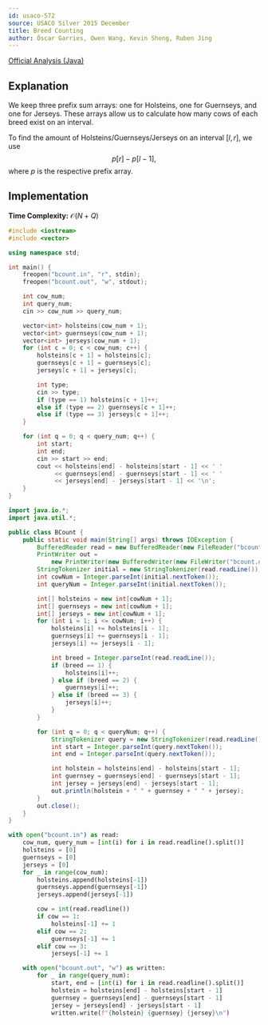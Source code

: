 ```yaml
---
id: usaco-572
source: USACO Silver 2015 December
title: Breed Counting
author: Óscar Garries, Owen Wang, Kevin Sheng, Ruben Jing
---
```


[Official Analysis (Java)](http://www.usaco.org/current/data/sol_bcount_silver_dec15.html)

## Explanation

We keep three prefix sum arrays: one for Holsteins, one for Guernseys,
and one for Jerseys. These arrays allow us to calculate how many
cows of each breed exist on an interval.

To find the amount of Holsteins/Guernseys/Jerseys on an interval $[l, r]$,
we use
$$
p[r] - p[l-1],
$$
where $p$ is the respective prefix array.

## Implementation

**Time Complexity:** $\mathcal{O}(N + Q)$

<LanguageSection>
<CPPSection>

```cpp
#include <iostream>
#include <vector>

using namespace std;

int main() {
	freopen("bcount.in", "r", stdin);
	freopen("bcount.out", "w", stdout);

	int cow_num;
	int query_num;
	cin >> cow_num >> query_num;

	vector<int> holsteins(cow_num + 1);
	vector<int> guernseys(cow_num + 1);
	vector<int> jerseys(cow_num + 1);
	for (int c = 0; c < cow_num; c++) {
		holsteins[c + 1] = holsteins[c];
		guernseys[c + 1] = guernseys[c];
		jerseys[c + 1] = jerseys[c];

		int type;
		cin >> type;
		if (type == 1) holsteins[c + 1]++;
		else if (type == 2) guernseys[c + 1]++;
		else if (type == 3) jerseys[c + 1]++;
	}

	for (int q = 0; q < query_num; q++) {
		int start;
		int end;
		cin >> start >> end;
		cout << holsteins[end] - holsteins[start - 1] << ' '
		     << guernseys[end] - guernseys[start - 1] << ' '
		     << jerseys[end] - jerseys[start - 1] << '\n';
	}
}
```

</CPPSection>
<JavaSection>

```java
import java.io.*;
import java.util.*;

public class BCount {
	public static void main(String[] args) throws IOException {
		BufferedReader read = new BufferedReader(new FileReader("bcount.in"));
		PrintWriter out =
		    new PrintWriter(new BufferedWriter(new FileWriter("bcount.out")));
		StringTokenizer initial = new StringTokenizer(read.readLine());
		int cowNum = Integer.parseInt(initial.nextToken());
		int queryNum = Integer.parseInt(initial.nextToken());

		int[] holsteins = new int[cowNum + 1];
		int[] guernseys = new int[cowNum + 1];
		int[] jerseys = new int[cowNum + 1];
		for (int i = 1; i <= cowNum; i++) {
			holsteins[i] += holsteins[i - 1];
			guernseys[i] += guernseys[i - 1];
			jerseys[i] += jerseys[i - 1];

			int breed = Integer.parseInt(read.readLine());
			if (breed == 1) {
				holsteins[i]++;
			} else if (breed == 2) {
				guernseys[i]++;
			} else if (breed == 3) {
				jerseys[i]++;
			}
		}

		for (int q = 0; q < queryNum; q++) {
			StringTokenizer query = new StringTokenizer(read.readLine());
			int start = Integer.parseInt(query.nextToken());
			int end = Integer.parseInt(query.nextToken());

			int holstein = holsteins[end] - holsteins[start - 1];
			int guernsey = guernseys[end] - guernseys[start - 1];
			int jersey = jerseys[end] - jerseys[start - 1];
			out.println(holstein + " " + guernsey + " " + jersey);
		}
		out.close();
	}
}
```

</JavaSection>
<PySection>

```py
with open("bcount.in") as read:
	cow_num, query_num = [int(i) for i in read.readline().split()]
	holsteins = [0]
	guernseys = [0]
	jerseys = [0]
	for _ in range(cow_num):
		holsteins.append(holsteins[-1])
		guernseys.append(guernseys[-1])
		jerseys.append(jerseys[-1])

		cow = int(read.readline())
		if cow == 1:
			holsteins[-1] += 1
		elif cow == 2:
			guernseys[-1] += 1
		elif cow == 3:
			jerseys[-1] += 1

	with open("bcount.out", "w") as written:
		for _ in range(query_num):
			start, end = [int(i) for i in read.readline().split()]
			holstein = holsteins[end] - holsteins[start - 1]
			guernsey = guernseys[end] - guernseys[start - 1]
			jersey = jerseys[end] - jerseys[start - 1]
			written.write(f"{holstein} {guernsey} {jersey}\n")
```

</PySection>
</LanguageSection>
